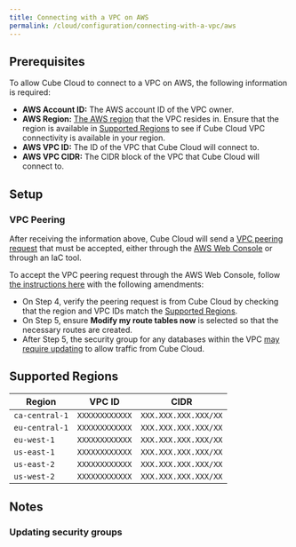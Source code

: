 ```yaml
---
title: Connecting with a VPC on AWS
permalink: /cloud/configuration/connecting-with-a-vpc/aws
---
```


## Prerequisites

To allow Cube Cloud to connect to a VPC on AWS, the following information is
required:

- **AWS Account ID:** The AWS account ID of the VPC owner.
- **AWS Region:** [The AWS region][aws-docs-regions] that the VPC resides in.
  Ensure that the region is available in [Supported Regions](#supported-regions)
  to see if Cube Cloud VPC connectivity is available in your region.
- **AWS VPC ID:** The ID of the VPC that Cube Cloud will connect to.
- **AWS VPC CIDR:** The CIDR block of the VPC that Cube Cloud will connect to.

## Setup

### VPC Peering

After receiving the information above, Cube Cloud will send a [VPC peering
request][aws-docs-vpc-peering] that must be accepted, either through the [AWS
Web Console][aws-console] or through an IaC tool.

To accept the VPC peering request through the AWS Web Console, follow [the
instructions here][aws-docs-accept-vpc-peering] with the following amendments:

- On Step 4, verify the peering request is from Cube Cloud by checking that the
  region and VPC IDs match the [Supported Regions](#supported-regions).
- On Step 5, ensure **Modify my route tables now** is selected so that the
  necessary routes are created.
- After Step 5, the security group for any databases within the VPC
  [may require updating](#updating-security-groups) to allow traffic from
  Cube Cloud.

## Supported Regions

| Region         | VPC ID         | CIDR                 |
| -------------- | -------------- | -------------------- |
| `ca-central-1` | `XXXXXXXXXXXX` | `XXX.XXX.XXX.XXX/XX` |
| `eu-central-1` | `XXXXXXXXXXXX` | `XXX.XXX.XXX.XXX/XX` |
| `eu-west-1`    | `XXXXXXXXXXXX` | `XXX.XXX.XXX.XXX/XX` |
| `us-east-1`    | `XXXXXXXXXXXX` | `XXX.XXX.XXX.XXX/XX` |
| `us-east-2`    | `XXXXXXXXXXXX` | `XXX.XXX.XXX.XXX/XX` |
| `us-west-2`    | `XXXXXXXXXXXX` | `XXX.XXX.XXX.XXX/XX` |

## Notes

### Updating security groups

[aws-console]: https://console.aws.amazon.com/
[aws-docs-accept-vpc-peering]:
  https://docs.aws.amazon.com/vpc/latest/peering/create-vpc-peering-connection.html#accept-vpc-peering-connection
[aws-docs-regions]:
  https://docs.aws.amazon.com/AWSEC2/latest/UserGuide/using-regions-availability-zones.html#concepts-available-regions
[aws-docs-vpc-peering]:
  https://docs.aws.amazon.com/vpc/latest/peering/what-is-vpc-peering.html
